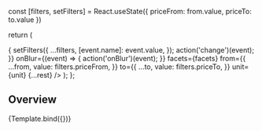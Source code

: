 


<Meta
  title="Components/Filter/Range Filter Input With Slider"
  component={RangeFilterInputWithSlider}
/>

  const [filters, setFilters] = React.useState({
    priceFrom: from.value,
    priceTo: to.value
  })

return (

<Box maxW={380}>
  <RangeFilterInputWithSlider
    onChange={(event) => {
      setFilters({
        ...filters,
        [event.name]: event.value,
      });
      action('change')(event);
    }}
    onBlur={(event) => {
      action('onBlur')(event);
    }}
    facets={facets}
    from={{
      ...from,
      value: filters.priceFrom,
    }}
    to={{
      ...to,
      value: filters.priceTo,
    }}
    unit={unit}
    {...rest}
  />
</Box>
); };

## Overview

<Canvas>
  <Story
    name="Overview"
    args={{
      unit: 'CHF',
      from: {
        name: 'priceFrom',
        placeholder: '0',
        value: 100,
      },
      to: {
        name: 'priceTo',
        placeholder: '1000000+',
        value: 10000,
      },
      facets: [
        {
          from: 0,
          to: 100,
          value: 5,
        },
        {
          from: 100,
          to: 200,
          value: 10,
        },
        {
          from: 200,
          to: 1000,
          value: 40,
        },
        {
          from: 1000,
          to: 2000,
          value: 35,
        },
        {
          from: 2000,
          to: 5000,
          value: 60,
        },
        {
          from: 5000,
          to: 10000,
          value: 20,
        },
        {
          from: 10000,
          to: 30000,
          value: 62,
        },
        {
          from: 30000,
          to: 60000,
          value: 50,
        },
        {
          from: 60000,
          to: 90000,
          value: 70,
        },
        {
          from: 300000,
          to: 500000,
          value: 10,
        },
        {
          from: 1000000,
          value: 0,
        },
        {
          from: 90000,
          to: 200000,
          value: 80,
        },
        {
          from: 200000,
          to: 300000,
          value: 22,
        },
      ],
    }}
  >
    {Template.bind({})}
  </Story>
</Canvas>
